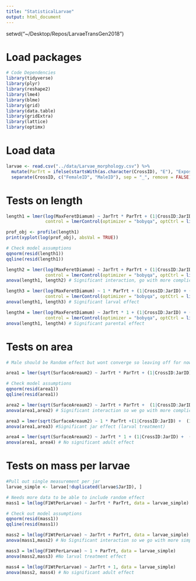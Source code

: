 ```yaml
---
title: "StatisticalLarvae"
output: html_document
---
```


setwd("~/Desktop/Repos/LarvaeTransGen2018")

# Load packages
```r
# Code Dependencies
library(tidyverse)
library(plyr)
library(reshape2)
library(lme4)
library(blme)
library(grid)
library(data.table)
library(gridExtra)
library(lattice)
library(optimx)
```

# Load data
```r
larvae <- read.csv("../data/Larvae_morphology.csv") %>%
  mutate(ParTrt = ifelse(startsWith(as.character(CrossID), "E"), "Exposed", "Control")) %>%
  separate(CrossID, c("FemaleID", "MaleID"), sep = "_", remove = FALSE)
```

# Tests on length
```r
length1 = lmer(log(MaxFeretDiamum) ~ JarTrt * ParTrt + (1|CrossID:JarID) + (1|FemaleID), data = larvae, 
               control = lmerControl(optimizer = "bobyqa", optCtrl = list(maxfun = 20000)))

prof_obj <- profile(length1)
print(xyplot(log(prof_obj), absVal = TRUE))

# Check model assumptions
qqnorm(resid(length1))
qqline(resid(length1))

length2 = lmer(log(MaxFeretDiamum) ~ JarTrt + ParTrt + (1|CrossID:JarID) + (1|FemaleID), data = larvae,
               control = lmerControl(optimizer = "bobyqa", optCtrl = list(maxfun = 20000)))
anova(length1, length2) # Significant interaction, go with more complicated model

length3 = lmer(log(MaxFeretDiamum) ~ 1 * ParTrt + (1|CrossID:JarID) + (1|FemaleID), data = larvae,
               control = lmerControl(optimizer = "bobyqa", optCtrl = list(maxfun = 20000)))
anova(length1, length3) # Significant larval effect

length4 = lmer(log(MaxFeretDiamum) ~ JarTrt * 1 + (1|CrossID:JarID) + (1|FemaleID), data = larvae,
               control = lmerControl(optimizer = "bobyqa", optCtrl = list(maxfun = 20000)))
anova(length1, length4) # Significant parental effect
```

# Tests on area
```r
# Male should be Random effect but wont converge so leaving off for now

area1 = lmer(sqrt(SurfaceAreaum2) ~ JarTrt * ParTrt + (1|CrossID:JarID) +  (1|FemaleID) , data = larvae)

# Check model assumptions 
qqnorm(resid(area1))
qqline(resid(area1))

area2 = lmer(sqrt(SurfaceAreaum2) ~ JarTrt + ParTrt +  (1|CrossID:JarID) +  (1|FemaleID) , data = larvae)
anova(area1,area2) # Significant interaction so we go with more complicated model

area3 = lmer(sqrt(SurfaceAreaum2) ~ 1 * ParTrt +(1|CrossID:JarID) +  (1|FemaleID) , data = larvae)
anova(area1,area3) #Significant jar effect (larval treatment)

area4 = lmer(sqrt(SurfaceAreaum2) ~ JarTrt * 1 + (1|CrossID:JarID) +  (1|FemaleID) , data = larvae)
anova(area1, area4) # No significant adult effect
```

# Tests on mass per larvae
```r
#Pull out single measurement per jar
larvae_simple <- larvae[!duplicated(larvae$JarID), ]

# Needs more data to be able to include random effect
mass1 = lm(log(F1WtPerLarvae) ~ JarTrt * ParTrt, data = larvae_simple)

# Check out model assumptions
qqnorm(resid(mass1))
qqline(resid(mass1))

mass2 = lm(log(F1WtPerLarvae) ~ JarTrt + ParTrt, data = larvae_simple)
anova(mass1,mass2) # No Significant interaction so we go with more simple model

mass3 = lm(log(F1WtPerLarvae) ~ 1 + ParTrt, data = larvae_simple)
anova(mass2,mass3) #No larval treatment effect

mass4 = lm(log(F1WtPerLarvae) ~ JarTrt + 1, data = larvae_simple)
anova(mass2, mass4) # No significant adult effect

```
